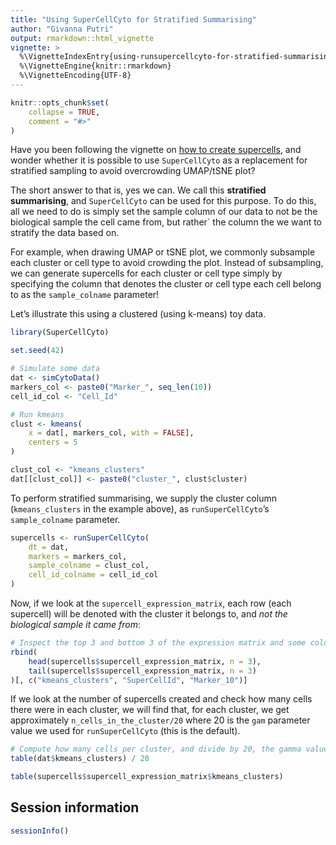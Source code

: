 ```yaml
---
title: "Using SuperCellCyto for Stratified Summarising"
author: "Givanna Putri"
output: rmarkdown::html_vignette
vignette: >
  %\VignetteIndexEntry{using-runsupercellcyto-for-stratified-summarising}
  %\VignetteEngine{knitr::rmarkdown}
  %\VignetteEncoding{UTF-8}
---
```


```r
knitr::opts_chunk$set(
    collapse = TRUE,
    comment = "#>"
)
```

Have you been following the vignette on 
[how to create supercells](how_to_create_supercells.html),
and wonder whether it is possible to use `SuperCellCyto` as a replacement for 
stratified sampling to avoid overcrowding UMAP/tSNE plot?

The short answer to that is, yes we can.
We call this **stratified summarising**, and `SuperCellCyto` can be used 
for this purpose.
To do this, all we need to do is simply set the sample column of our data to not be the
biological sample the cell came from, but rather` the column the we want to stratify 
the data based on.

For example, when drawing UMAP or tSNE plot, we commonly subsample each cluster or 
cell type to avoid crowding the plot.
Instead of subsampling, we can generate supercells for each cluster or cell type simply
by specifying the column that denotes the cluster or cell type each cell belong to
as the `sample_colname` parameter!

Let's illustrate this using a clustered (using k-means) toy data.

```r
library(SuperCellCyto)

set.seed(42)

# Simulate some data
dat <- simCytoData()
markers_col <- paste0("Marker_", seq_len(10))
cell_id_col <- "Cell_Id"

# Run kmeans
clust <- kmeans(
    x = dat[, markers_col, with = FALSE],
    centers = 5
)

clust_col <- "kmeans_clusters"
dat[[clust_col]] <- paste0("cluster_", clust$cluster)
```

To perform stratified summarising, we supply the cluster column
(`kmeans_clusters` in the example above), as `runSuperCellCyto`'s `sample_colname`
parameter.

```r
supercells <- runSuperCellCyto(
    dt = dat,
    markers = markers_col,
    sample_colname = clust_col,
    cell_id_colname = cell_id_col
)
```

Now, if we look at the `supercell_expression_matrix`, each row (each supercell) will
be denoted with the cluster it belongs to, and *not the biological sample it came from*:

```r
# Inspect the top 3 and bottom 3 of the expression matrix and some columns.
rbind(
    head(supercells$supercell_expression_matrix, n = 3),
    tail(supercells$supercell_expression_matrix, n = 3)
)[, c("kmeans_clusters", "SuperCellId", "Marker_10")]
```

If we look at the number of supercells created and check how many cells
there were in each cluster, we will find that, for each cluster, we get approximately
`n_cells_in_the_cluster/20` where 20 is the `gam` parameter value we used for 
`runSuperCellCyto` (this is the default).

```r
# Compute how many cells per cluster, and divide by 20, the gamma value.
table(dat$kmeans_clusters) / 20
```

```r
table(supercells$supercell_expression_matrix$kmeans_clusters)
```

## Session information
```r
sessionInfo()
```



